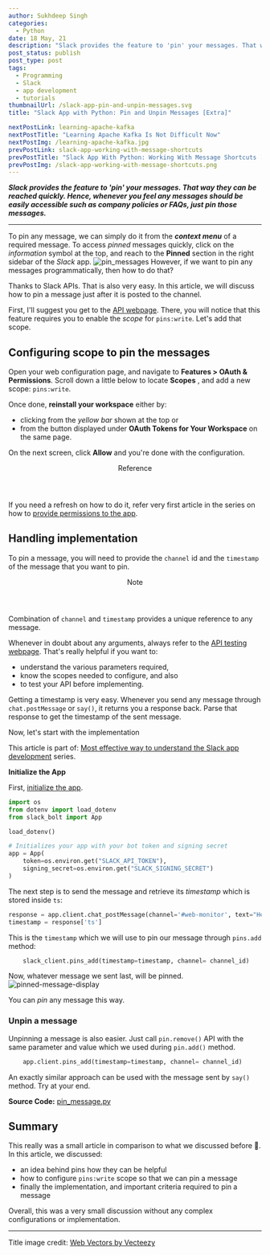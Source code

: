 ---
author: Sukhdeep Singh
categories:
  - Python
date: 18 May, 21
description: "Slack provides the feature to 'pin' your messages. That way they can be reached quickly. Hence, whenever you feel any messages should be easily accessible such as company policies or FAQs, just pin those messages."
post_status: publish
post_type: post
tags:
  - Programming
  - Slack
  - app development
  - tutorials
thumbnailUrl: /slack-app-pin-and-unpin-messages.svg
title: "Slack App with Python: Pin and Unpin Messages [Extra]"

nextPostLink: learning-apache-kafka
nextPostTitle: "Learning Apache Kafka Is Not Difficult Now"
nextPostImg: /learning-apache-kafka.jpg
prevPostLink: slack-app-working-with-message-shortcuts
prevPostTitle: "Slack App With Python: Working With Message Shortcuts [Part-9]"
prevPostImg: /slack-app-working-with-message-shortcuts.png
---

_**Slack provides the feature to 'pin' your messages. That way they can be reached quickly. Hence, whenever you feel any messages should be easily accessible such as company policies or FAQs, just pin those messages.**_

---

To pin any message, we can simply do it from the **_context menu_** of a
required message. To access _pinned_ messages quickly, click on the
_information_ symbol at the top, and reach to the **Pinned** section in the
right sidebar of the _Slack_ app.
![pin_messages](/pin_messages.gif)
However, if we want to pin any messages programmatically, then how to do that?

Thanks to Slack APIs. That is also very easy. In this article, we will discuss how to
pin a message just after it is posted to the channel.

First, I'll suggest you get to the [API webpage](https://api.slack.com/methods/pins.add). There, you will notice that this feature requires you to enable the _scope_ for `pins:write`. Let's add that scope.

## Configuring scope to pin the messages

Open your web configuration page, and navigate to **Features > OAuth &
Permissions**. Scroll down a little below to locate **Scopes** , and add a new
scope: `pins:write`.

Once done, **reinstall your workspace** either by:

- clicking from the _yellow bar_ shown at the top or
- from the button displayed under **OAuth Tokens for Your Workspace** on the same page.

On the next screen, click **Allow** and you're done with the configuration.

<section class="message">
  <header>
    <i></i>Reference
  </header>

If you need a refresh on how to do it, refer very first article in the series on how to [provide permissions to the app](/blog/slack-app-getting-started/#Provide_permission_to_the_app).

</section>

## Handling implementation

To pin a message, you will need to provide the `channel` id and the
`timestamp` of the message that you want to pin.

<section class="message">
  <header>
    <i></i>Note
  </header>

Combination of `channel` and `timestamp` provides a unique reference to any message.

</section>

Whenever in doubt about any arguments, always refer to the [API testing webpage](https://api.slack.com/methods/pins.add). That's really helpful if you want to:

- understand the various parameters required,
- know the scopes needed to configure, and also
- to test your API before implementing.

Getting a timestamp is very easy. Whenever you send any message through
`chat.postMessage` or `say()`, it returns you a response back. Parse that
response to get the timestamp of the sent message.

Now, let's start with the implementation

<p className="text-base">

This article is part of: [Most effective way to understand the Slack app development](/blog/essential-skills-to-develop-slack-apps) series.

</p>

**Initialize the App**

First, [initialize the app](/blog/slack-app-getting-started/#Start_with_implementation).

```python
import os
from dotenv import load_dotenv
from slack_bolt import App

load_dotenv()

# Initializes your app with your bot token and signing secret
app = App(
    token=os.environ.get("SLACK_API_TOKEN"),
    signing_secret=os.environ.get("SLACK_SIGNING_SECRET")
)
```

The next step is to send the message and retrieve its _timestamp_ which is
stored inside `ts`:

```python
response = app.client.chat_postMessage(channel='#web-monitor', text="Hello!")
timestamp = response['ts']
```

This is the `timestamp` which we will use to pin our message through
`pins.add` method:

```python
    slack_client.pins_add(timestamp=timestamp, channel= channel_id)
```

Now, whatever message we sent last, will be pinned.
![pinned-message-display](/pinned-message-display.png)

You can _pin_ any message this way.

### Unpin a message

Unpinning a message is also easier. Just call `pin.remove()` API with the same
parameter and value which we used during `pin.add()` method.

```python
    app.client.pins_add(timestamp=timestamp, channel= channel_id)
```

An exactly similar approach can be used with the message sent by `say()` method. Try at your end.

**Source Code:** [pin_message.py](https://github.com/pennowtech/slack-app-python-slack-bolt/blob/master/pin_messages.py)

## Summary

This really was a small article in comparison to what we discussed before 🙂.
In this article, we discussed:

- an idea behind pins how they can be helpful
- how to configure `pins:write` scope so that we can pin a message
- finally the implementation, and important criteria required to pin a message

Overall, this was a very small discussion without any complex configurations or implementation.

---

Title image credit: [Web Vectors by Vecteezy](https://www.vecteezy.com/free-vector/web)
